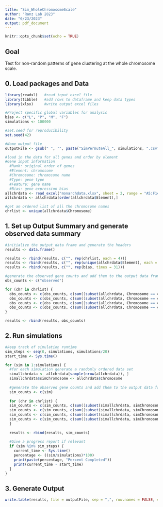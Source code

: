 ---
title: "Sim_WholeChromosomeScale"
author: "Ranz Lab 2023"
date: "6/23/2023"
output: pdf_document
---

```{r setup, include=FALSE}
knitr::opts_chunk$set(echo = TRUE)
```

## Goal

Test for non-random patterns of gene clustering at the whole chromosome scale.

## 0. Load packages and Data

```{r load_packages}
library(readxl)   #read input excel file
library(tibble)   #add rows to dataframe and keep data types
library(xlsx)     #write output excel files
```

```{r global_variables}
#Project specific global variables for analysis
bias <- c("L", "P", "M", "F")
simulations <- 100000

#set.seed for reproducibility
set.seed(42)

#Name output file
outputFile <- gsub(" ", "", paste("SimPermuteAll_", simulations, ".csv"))
```

```{r load_data}
#load in the data for all genes and order by element
#Gene input information 
  #Rank: original order of genes
  #Element: chromosome 
  #Chromosome: chromosome name
  #Type: gene type
  #Feature: gene name
  #Bias: gene expression bias 
allchrdata <- read_excel("monarchdata.xlsx", sheet = 2, range = "A5:F14690")
allchrdata <- allchrdata[order(allchrdata$Element),]

#get an ordered list of all the chromosome names
chrlist <- unique(allchrdata$Chromosome)
```

## 1. Set up Output Summary and generate observed data summary

```{r output_headers}
#initialize the output data frame and generate the headers
results <- data.frame()

results <- rbind(results, c("", rep(chrlist, each = 4)))
results <- rbind(results, c("", rep(unique(allchrdata$Element), each = 4)))
results <- rbind(results, c("", rep(bias, times = 31)))
```

```{r observed_counts}
#generate the observed gene counts and add them to the output data frame
obs_counts <- c("observed")

for (chr in chrlist) {
  obs_counts <- c(obs_counts, c(sum((subset(allchrdata, Chromosome == chr))$Bias == "L")))
  obs_counts <- c(obs_counts, c(sum((subset(allchrdata, Chromosome == chr))$Bias == "P")))
  obs_counts <- c(obs_counts, c(sum((subset(allchrdata, Chromosome == chr))$Bias == "M")))
  obs_counts <- c(obs_counts, c(sum((subset(allchrdata, Chromosome == chr))$Bias == "F")))
}

results <- rbind(results, obs_counts)
```

## 2. Run simulations

```{r simulations}
#keep track of simulation runtime
sim_steps <- seq(0, simulations, simulations/20)
start_time <- Sys.time()

for (sim in 1:simulations) {
  #for each simulation generate a randomly ordered data set
  simallchrdata <- allchrdata[sample(nrow(allchrdata)), ]
  simallchrdata$simChromosome <- allchrdata$Chromosome
  
  #generate the observed gene counts and add them to the output data frame
  sim_counts <- c(sim)
  
  for (chr in chrlist) {
  sim_counts <- c(sim_counts, c(sum((subset(simallchrdata, simChromosome == chr))$Bias == "L")))
  sim_counts <- c(sim_counts, c(sum((subset(simallchrdata, simChromosome == chr))$Bias == "P")))
  sim_counts <- c(sim_counts, c(sum((subset(simallchrdata, simChromosome == chr))$Bias == "M")))
  sim_counts <- c(sim_counts, c(sum((subset(simallchrdata, simChromosome == chr))$Bias == "F")))
  }
  
  results <- rbind(results, sim_counts)
  
  #Give a progress report if relevant
  if (sim %in% sim_steps) {
    current_time <- Sys.time()
    percentage <- ((sim/simulations)*100)
    print(paste(percentage, "Percent Completed"))
    print(current_time - start_time)
  }
}
```

## 3. Generate Output

```{r output}
write.table(results, file = outputFile, sep = ",", row.names = FALSE, col.names = FALSE)
```
